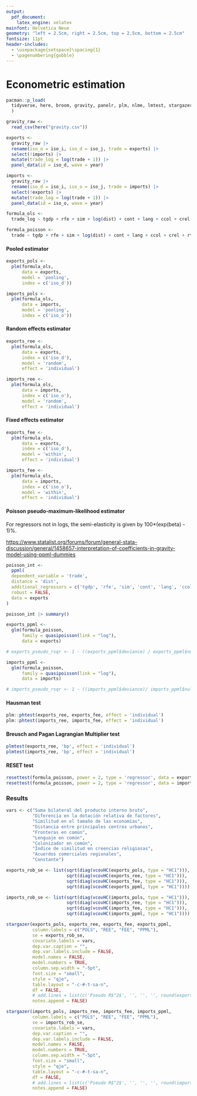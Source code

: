 ```yaml
---
output:
  pdf_document:
    latex_engine: xelatex
mainfont: Helvetica Neue
geometry: "left = 2.5cm, right = 2.5cm, top = 2.5cm, bottom = 2.5cm"
fontsize: 11pt
header-includes: 
  - \usepackage{setspace}\spacing{1} 
  - \pagenumbering{gobble}
---
```


# Econometric estimation

```r
pacman::p_load(
  tidyverse, here, broom, gravity, panelr, plm, nlme, lmtest, stargazer, fixest
  )
```

```r
gravity_raw <- 
  read_csv(here("gravity.csv"))

exports <- 
  gravity_raw |> 
  rename(iso_o = iso_i, iso_d = iso_j, trade = exports) |> 
  select(!imports) |> 
  mutate(trade_log = log(trade + 1)) |> 
  panel_data(id = iso_d, wave = year)

imports <- 
  gravity_raw |> 
  rename(iso_d = iso_i, iso_o = iso_j, trade = imports) |> 
  select(!exports) |> 
  mutate(trade_log = log(trade + 1)) |> 
  panel_data(id = iso_o, wave = year)
```

```r
formula_ols <- 
  trade_log ~ tgdp + rfe + sim + log(dist) + cont + lang + ccol + crel + rta

formula_poisson <- 
  trade ~ tgdp + rfe + sim + log(dist) + cont + lang + ccol + crel + rta
```

#### Pooled estimator

```r
exports_pols <- 
  plm(formula_ols,
      data = exports,
      model = 'pooling',
      index = c('iso_d'))

imports_pols <- 
  plm(formula_ols,
      data = imports,
      model = 'pooling',
      index = c('iso_o'))
```

#### Random effects estimator

```r
exports_ree <- 
  plm(formula_ols,
      data = exports,
      index = c('iso_d'),
      model = 'random',
      effect = 'individual')

imports_ree <- 
  plm(formula_ols,
      data = imports,
      index = c('iso_o'),
      model = 'random',
      effect = 'individual')
```

#### Fixed effects estimator

```r
exports_fee <- 
  plm(formula_ols,
      data = exports,
      index = c('iso_d'),
      model = 'within',
      effect = 'individual')

imports_fee <- 
  plm(formula_ols,
      data = imports,
      index = c('iso_o'),
      model = 'within',
      effect = 'individual')
```

#### Poisson pseudo-maximum-likelihood estimator

For regressors not in logs, the semi-elasticity is given by 100\*(exp(beta) - 1)%.

<https://www.statalist.org/forums/forum/general-stata-discussion/general/1458657-interpretation-of-coefficients-in-gravity-model-using-ppml-dummies>

```r
poisson_int <- 
  ppml(
  dependent_variable = 'trade',
  distance = 'dist',
  additional_regressors = c('tgdp', 'rfe', 'sim', 'cont', 'lang', 'ccol', 'crel', 'rta'),
  robust = FALSE,
  data = exports
)

poisson_int |> summary()
```

```r
exports_ppml <- 
  glm(formula_poisson,
      family = quasipoisson(link = "log"),
      data = exports)

# exports_pseudo_rsqr <- 1 - ((exports_ppml$deviance) / exports_ppml$null.deviance)

imports_ppml <- 
  glm(formula_poisson,
      family = quasipoisson(link = "log"),
      data = imports)

# imports_pseudo_rsqr <- 1 - ((imports_ppml$deviance)/ imports_ppml$null.deviance)
```

#### Hausman test

```r
plm::phtest(exports_ree, exports_fee, effect = 'individual')
plm::phtest(imports_ree, imports_fee, effect = 'individual')
```

#### Breusch and Pagan Lagrangian Multiplier test

```r
plmtest(exports_ree, 'bp', effect = 'individual')
plmtest(imports_ree, 'bp', effect = 'individual')
```

#### RESET test

```r
resettest(formula_poisson, power = 2, type = 'regressor', data = exports)
resettest(formula_poisson, power = 2, type = 'regressor', data = imports)
```

### Results

```r
vars <- c("Suma bilateral del producto interno bruto",
          "Diferencia en la dotación relativa de factores",
          "Similitud en el tamaño de las economías",
          "Distancia entre principales centros urbanos",
          "Fronteras en común",
          "Lenguaje en común", 
          "Colonizador en común",
          "Índice de similitud en creencias religiosas",
          "Acuerdos comerciales regionales",
          "Constante")
```

```r
exports_rob_se <- list(sqrt(diag(vcovHC(exports_pols, type = "HC1"))),
                       sqrt(diag(vcovHC(exports_ree, type = "HC1"))),
                       sqrt(diag(vcovHC(exports_fee, type = "HC1"))),
                       sqrt(diag(vcovHC(exports_ppml, type = "HC1"))))

imports_rob_se <- list(sqrt(diag(vcovHC(imports_pols, type = "HC1"))),
                       sqrt(diag(vcovHC(imports_ree, type = "HC1"))),
                       sqrt(diag(vcovHC(imports_fee, type = "HC1"))),
                       sqrt(diag(vcovHC(imports_ppml, type = "HC1"))))
```

```r
stargazer(exports_pols, exports_ree, exports_fee, exports_ppml,
          column.labels = c("POLS", "REE", "FEE", "PPML"),
          se = exports_rob_se,
          covariate.labels = vars,
          dep.var.caption = "",
          dep.var.labels.include = FALSE,
          model.names = FALSE,
          model.numbers = TRUE,
          column.sep.width = "-5pt",
          font.size = "small",
          style = "qje",
          table.layout = "-c-#-t-sa-n",
          df = FALSE,
          # add.lines = list(c('Pseudo R$^2$', '', '', '', round(exports_pseudo_rsqr, 3))),
          notes.append = FALSE)
```

```r
stargazer(imports_pols, imports_ree, imports_fee, imports_ppml,
          column.labels = c("POLS", "REE", "FEE", "PPML"),
          se = imports_rob_se,
          covariate.labels = vars,
          dep.var.caption = "",
          dep.var.labels.include = FALSE,
          model.names = FALSE,
          model.numbers = TRUE,
          column.sep.width = "-5pt",
          font.size = "small",
          style = "qje",
          table.layout = "-c-#-t-sa-n",
          df = FALSE,
          # add.lines = list(c('Pseudo R$^2$', '', '', '', round(imports_pseudo_rsqr, 3))),
          notes.append = FALSE)
```
